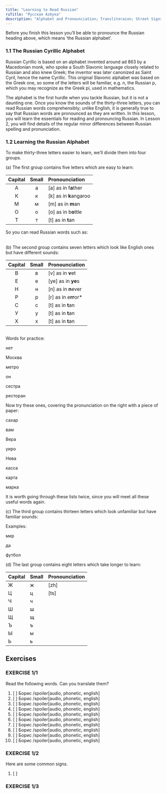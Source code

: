```yaml
---
title: "Learning to Read Russian"
ruTitle: "Русская Азбука"
description: "Alphabet and Pronounciation; Transliteraion; Street Signs"
---
```





Before you finish this lesson you’ll be able to pronounce the Russian heading above, which means ‘the Russian alphabet’.

### 1.1 The Russian Cyrillic Alphabet

Russian Cyrillic is based on an alphabet invented around ad 863 by a Macedonian monk, who spoke a South Slavonic language closely related to Russian and also knew Greek; the inventor was later canonized as Saint Cyril, hence the name Cyrillic. This original Slavonic alphabet was based on the Greek one, so some of the letters will be familiar, e.g. n, the Russian p, which you may recognize as the Greek pi, used in mathematics.

The alphabet is the first hurdle when you tackle Russian, but it is not a daunting one. Once you know the sounds of the thirty-three letters, you can read Russian words comprehensibly; unlike English, it is generally true to say that Russian words are pronounced as they are written. In this lesson, you will learn the essentials for reading and pronouncing Russian. In Lesson 2, you will find details of the regular minor differences between Russian spelling and pronunciation.

### 1.2 Learning the Russian Alphabet

To make thirty-three letters easier to learn, we’ll divide them into four groups.

(a) The first group contains five letters which are easy to learn:

|  Capital  |  Small  | Pronounciation         |
| :-------: | :-----: | :--------------------- |
|     А     |    а    | [a] as in f**a**ther   |
|     К     |    к    | [k] as in **k**angaroo |
|     М     |    м    | [m] as in **m**an      |
|     О     |    о    | [o] as in b**o**ttle   |
|     Т     |    т    | [t] as in **t**an      |

So you can read Russian words such as:
<table>
    <WordRow word="тот"/>
    <WordRow word="кот"/>
    <WordRow word="так"/>
    <WordRow word="там"/>
    <WordRow word="кто-то"/>
</table>

(b) The second group contains seven letters which look like English ones but have different sounds:

|  Capital  |  Small  | Pronounciation         |
| :-------: | :-----: | :--------------------- |
|     В     |    в    | [v] as in **v**et      |
|     Е     |    е    | [ye] as in **ye**s     |
|     Н     |    н    | [n] as in **n**ever    |
|     Р     |    р    | [r] as in e**rr**or*   |
|     С     |    с    | [t] as in **t**an      |
|     У     |    у    | [t] as in **t**an      |
|     Х     |    х    | [t] as in **t**an      |

<table>
    <WordRow word="нет"/>
    <WordRow word="метро"/>
    <WordRow word="он"/>
    <WordRow word="она"/>
    <WordRow word="сестра"/>
    <WordRow word="ресторан"/>
</table>



Words for practice:

нет

Москва

метро

он

сестра

ресторан

Now try these ones, covering the pronunciation on the right with a piece of paper:

сахар

вам

Вера

уиро

Нева

касса

карта

марка

It is worth going through these lists twice, since you will meet all these useful words again.

(c) The third group contains thirteen letters which look unfamiliar but have familiar sounds:

Examples:

мир

да

футбол

(d) The last group contains eight letters which take longer to learn:

| Capital | Small | Pronounciation |
| ------- | ----- | -------------- |
| Ж       | ж     | [zh]           |
| Ц       | ц     | [ts]           |
| Ч       | ч     |                |
| Ш       | ш     |                |
| Щ       | щ     |                |
| Ъ       | ъ     |                |
| Ы       | ы     |                |
| Ь       | ь     |                |

## Exercises

### EXERCISE 1/1

Read the following words. Can you translate them?

1.  [ ] Борис /spoiler[audio, phonetic, english]
2.  [ ] Борис /spoiler[audio, phonetic, english]
3.  [ ] Борис /spoiler[audio, phonetic, english]
4.  [ ] Борис /spoiler[audio, phonetic, english]
5.  [ ] Борис /spoiler[audio, phonetic, english]
6.  [ ] Борис /spoiler[audio, phonetic, english]
7.  [ ] Борис /spoiler[audio, phonetic, english]
8.  [ ] Борис /spoiler[audio, phonetic, english]
9.  [ ] Борис /spoiler[audio, phonetic, english]
10. [ ] Борис /spoiler[audio, phonetic, english]

### EXERCISE 1/2

Here are some common signs.

1. [ ]

### EXERCISE 1/3
